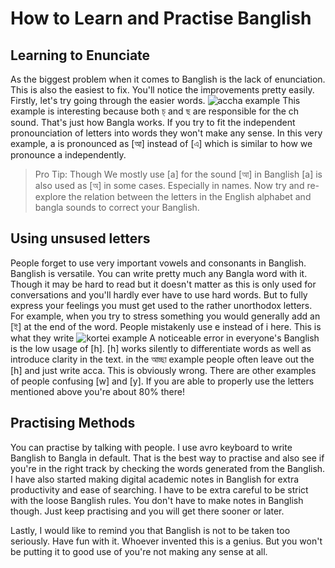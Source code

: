 # How to Learn and Practise Banglish
## Learning to Enunciate
As the biggest problem when it comes to Banglish is the lack of enunciation. This is also the easiest to fix. You'll notice the improvements pretty easily. Firstly, let's try going through the easier words.
![accha example](/Slide%2016_9%20-%203.svg)
This example is interesting because both চ‍্ and ছ are responsible for the ch sound. That's just how Bangla works. If you try to fit the independent pronounciation of letters into words they won't make any sense. In this very example, a is pronounced as [আ] instead of [এ] which is similar to how we pronounce a independently. 
> Pro Tip: Though We mostly use [a] for the sound [আ] in Banglish [a] is also used as [অ] in some cases. Especially in names.
Now try and re-explore the relation between the letters in the English alphabet and bangla sounds to correct your Banglish.
## Using unsused letters
People forget to use very important vowels and consonants in Banglish. Banglish is versatile. You can write pretty much any Bangla word with it. Though it may be hard to read but it doesn't matter as this is only used for conversations and you'll hardly ever have to use hard words. But to fully express your feelings you must get used to the rather unorthodox letters. For example, when you try to stress something you would generally add an [ই] at the end of the word. People mistakenly use e instead of i here. This is what they write
![kortei example](/Slide%2016_9%20-%204.svg)
A noticeable error in everyone's Banglish is the low usage of [h]. [h] works silently to differentiate words as well as introduce clarity in the text. in the আচ্ছা example people often leave out the [h] and just write acca. This is obviously wrong. There are other examples of people confusing [w] and [y]. If you are able to properly use the letters mentioned above you're about 80% there!
## Practising Methods
You can practise by talking with people. I use avro keyboard to write Banglish to Bangla in default. That is the best way to practise and also see if you're in the right track by checking the words generated from the Banglish. I have also started making digital academic notes in Banglish for extra productivity and ease of searching. I have to be extra careful to be strict with the loose Banglish rules. You don't have to make notes in Banglish though. Just keep practising and you will get there sooner or later.

Lastly, I would like to remind you that Banglish is not to be taken too seriously. Have fun with it. Whoever invented this is a genius. But you won't be putting it to good use of you're not making any sense at all. 


